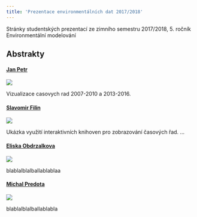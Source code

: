 ```yaml
---
title: 'Prezentace environmentálních dat 2017/2018'
---
```


Stránky studentských prezentací ze zimního semestru 2017/2018, 5. ročník Environmentální modelování

## Abstrakty

#### [Jan Petr](jp.html)

![](img/jp.png)

Vizualizace casovych rad 2007-2010 a 2013-2016. 

#### [Slavomir Filin](sf.html)

![](img/drought.png)


Ukázka využití interaktivních knihoven pro zobrazování časových řad. ...

#### [Eliska Obdrzalkova](EO.html)

![](img/jp.png)

blablalblalballablablaa

#### [Michal Predota](mp.html)

![](img/jp.png)

blablalblalballablabla


